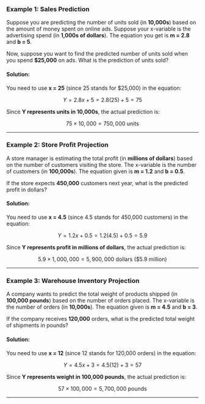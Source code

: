 

### **Example 1**: Sales Prediction  
Suppose you are predicting the number of units sold (in **10,000s**) based on the amount of money spent on online ads. Suppose your x-variable is the advertising spend (in **1,000s of dollars**). The equation you get is **m = 2.8** and **b = 5**.  

Now, suppose you want to find the predicted number of units sold when you spend **\$25,000** on ads. What is the prediction of units sold?  

#### **Solution:**  
You need to use **x = 25** (since 25 stands for \$25,000) in the equation:  

$$
Y = 2.8x + 5 = 2.8(25) + 5 = 75 
$$

Since **Y represents units in 10,000s**, the actual prediction is:  

$$
75 \times 10,000 = 750,000 \text{ units}
$$

---

### **Example 2**: Store Profit Projection  
A store manager is estimating the total profit (in **millions of dollars**) based on the number of customers visiting the store. The x-variable is the number of customers (in **100,000s**). The equation given is **m = 1.2** and **b = 0.5**.  

If the store expects **450,000** customers next year, what is the predicted profit in dollars?  

#### **Solution:**  
You need to use **x = 4.5** (since 4.5 stands for 450,000 customers) in the equation:  

$$
Y = 1.2x + 0.5 = 1.2(4.5) + 0.5 = 5.9
$$

Since **Y represents profit in millions of dollars**, the actual prediction is:  

$$
5.9 \times 1,000,000 = 5,900,000 \text{ dollars} \ (\$5.9 \text{ million})
$$

---

### **Example 3**: Warehouse Inventory Projection  
A company wants to predict the total weight of products shipped (in **100,000 pounds**) based on the number of orders placed. The x-variable is the number of orders (in **10,000s**). The equation given is **m = 4.5** and **b = 3**.  

If the company receives **120,000** orders, what is the predicted total weight of shipments in pounds?  

#### **Solution:**  
You need to use **x = 12** (since 12 stands for 120,000 orders) in the equation:  

$$
Y = 4.5x + 3 = 4.5(12) + 3 = 57
$$

Since **Y represents weight in 100,000 pounds**, the actual prediction is:  

$$
57 \times 100,000 = 5,700,000 \text{ pounds}
$$

---

